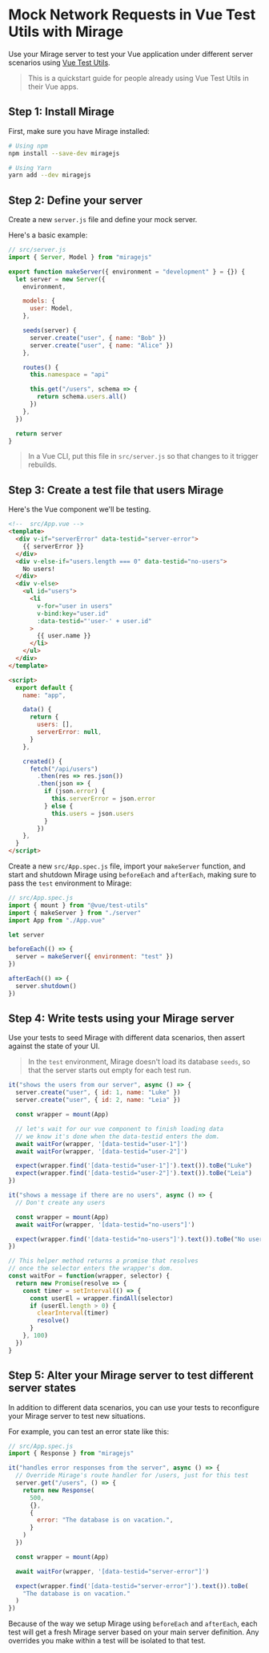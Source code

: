 # Mock Network Requests in Vue Test Utils with Mirage

Use your Mirage server to test your Vue application under different server scenarios using [Vue Test Utils](https://vue-test-utils.vuejs.org/).

> This is a quickstart guide for people already using Vue Test Utils in their Vue apps.

## Step 1: Install Mirage

First, make sure you have Mirage installed:

```bash
# Using npm
npm install --save-dev miragejs

# Using Yarn
yarn add --dev miragejs
```

## Step 2: Define your server

Create a new `server.js` file and define your mock server.

Here's a basic example:

```js
// src/server.js
import { Server, Model } from "miragejs"

export function makeServer({ environment = "development" } = {}) {
  let server = new Server({
    environment,

    models: {
      user: Model,
    },

    seeds(server) {
      server.create("user", { name: "Bob" })
      server.create("user", { name: "Alice" })
    },

    routes() {
      this.namespace = "api"

      this.get("/users", schema => {
        return schema.users.all()
      })
    },
  })

  return server
}
```

> In a Vue CLI, put this file in `src/server.js` so that changes to it trigger rebuilds.

## Step 3: Create a test file that users Mirage

Here's the Vue component we'll be testing.

```html
<!--  src/App.vue -->
<template>
  <div v-if="serverError" data-testid="server-error">
    {{ serverError }}
  </div>
  <div v-else-if="users.length === 0" data-testid="no-users">
    No users!
  </div>
  <div v-else>
    <ul id="users">
      <li
        v-for="user in users"
        v-bind:key="user.id"
        :data-testid="'user-' + user.id"
      >
        {{ user.name }}
      </li>
    </ul>
  </div>
</template>

<script>
  export default {
    name: "app",

    data() {
      return {
        users: [],
        serverError: null,
      }
    },

    created() {
      fetch("/api/users")
        .then(res => res.json())
        .then(json => {
          if (json.error) {
            this.serverError = json.error
          } else {
            this.users = json.users
          }
        })
    },
  }
</script>
```

Create a new `src/App.spec.js` file, import your `makeServer` function, and start and shutdown Mirage using `beforeEach` and `afterEach`, making sure to pass the `test` environment to Mirage:

```js
// src/App.spec.js
import { mount } from "@vue/test-utils"
import { makeServer } from "./server"
import App from "./App.vue"

let server

beforeEach(() => {
  server = makeServer({ environment: "test" })
})

afterEach(() => {
  server.shutdown()
})
```

## Step 4: Write tests using your Mirage server

Use your tests to seed Mirage with different data scenarios, then assert against the state of your UI.

> In the `test` environment, Mirage doesn't load its database `seeds`, so that the server starts out empty for each test run.

```js
it("shows the users from our server", async () => {
  server.create("user", { id: 1, name: "Luke" })
  server.create("user", { id: 2, name: "Leia" })

  const wrapper = mount(App)

  // let's wait for our vue component to finish loading data
  // we know it's done when the data-testid enters the dom.
  await waitFor(wrapper, '[data-testid="user-1"]')
  await waitFor(wrapper, '[data-testid="user-2"]')

  expect(wrapper.find('[data-testid="user-1"]').text()).toBe("Luke")
  expect(wrapper.find('[data-testid="user-2"]').text()).toBe("Leia")
})

it("shows a message if there are no users", async () => {
  // Don't create any users

  const wrapper = mount(App)
  await waitFor(wrapper, '[data-testid="no-users"]')

  expect(wrapper.find('[data-testid="no-users"]').text()).toBe("No users!")
})

// This helper method returns a promise that resolves
// once the selector enters the wrapper's dom.
const waitFor = function(wrapper, selector) {
  return new Promise(resolve => {
    const timer = setInterval(() => {
      const userEl = wrapper.findAll(selector)
      if (userEl.length > 0) {
        clearInterval(timer)
        resolve()
      }
    }, 100)
  })
}
```

## Step 5: Alter your Mirage server to test different server states

In addition to different data scenarios, you can use your tests to reconfigure your Mirage server to test new situations.

For example, you can test an error state like this:

```js
// src/App.spec.js
import { Response } from "miragejs"

it("handles error responses from the server", async () => {
  // Override Mirage's route handler for /users, just for this test
  server.get("/users", () => {
    return new Response(
      500,
      {},
      {
        error: "The database is on vacation.",
      }
    )
  })

  const wrapper = mount(App)

  await waitFor(wrapper, '[data-testid="server-error"]')

  expect(wrapper.find('[data-testid="server-error"]').text()).toBe(
    "The database is on vacation."
  )
})
```

Because of the way we setup Mirage using `beforeEach` and `afterEach`, each test will get a fresh Mirage server based on your main server definition. Any overrides you make within a test will be isolated to that test.
